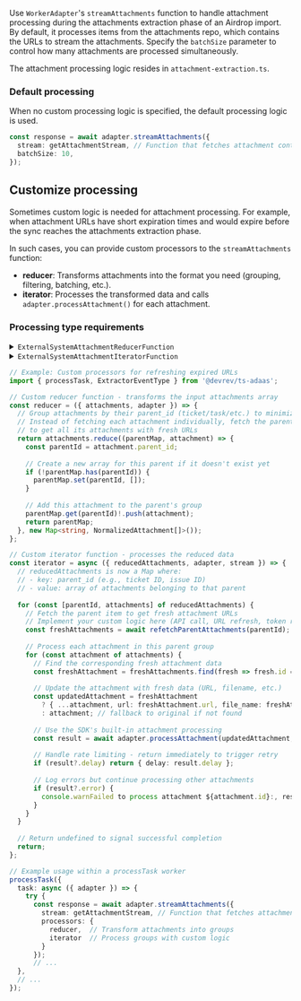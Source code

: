 Use `WorkerAdapter`'s `streamAttachments` function to handle attachment processing during the attachments extraction phase of an Airdrop import.
By default, it processes items from the attachments repo, which contains the URLs to stream the attachments.
Specify the `batchSize` parameter to control how many attachments are processed simultaneously.

The attachment processing logic resides in `attachment-extraction.ts`.

### Default processing

When no custom processing logic is specified, the default processing logic is used.

```typescript
const response = await adapter.streamAttachments({
  stream: getAttachmentStream, // Function that fetches attachment content
  batchSize: 10,
});
```

## Customize processing

Sometimes custom logic is needed for attachment processing.
For example, when attachment URLs have short expiration times and would expire before the sync reaches the attachments extraction phase.

In such cases, you can provide custom processors to the `streamAttachments` function:
- **reducer**: Transforms attachments into the format you need (grouping, filtering, batching, etc.).
- **iterator**: Processes the transformed data and calls `adapter.processAttachment()` for each attachment.

### Processing type requirements

<details>
<summary><code>ExternalSystemAttachmentReducerFunction</code></summary>

```typescript
export type ExternalSystemAttachmentReducerFunction<
  Batch,
  NewBatch,
  ConnectorState,
> = ({
  attachments,
  adapter,
  batchSize,
}: {
  attachments: Batch;
  adapter: WorkerAdapter<ConnectorState>;
  batchSize?: number;
}) => NewBatch;
```
</details>

<details>
<summary><code>ExternalSystemAttachmentIteratorFunction</code></summary>

```typescript
export type ExternalSystemAttachmentIteratorFunction<
  NewBatch,
  ConnectorState
> = ({
  reducedAttachments,
  adapter,
  stream,
}: {
  reducedAttachments: NewBatch;
  adapter: WorkerAdapter<ConnectorState>;
  stream: ExternalSystemAttachmentStreamingFunction;
}) => Promise<ProcessAttachmentReturnType>;
```
</details>

```typescript Implementation example
// Example: Custom processors for refreshing expired URLs
import { processTask, ExtractorEventType } from '@devrev/ts-adaas';

// Custom reducer function - transforms the input attachments array
const reducer = ({ attachments, adapter }) => {
  // Group attachments by their parent_id (ticket/task/etc.) to minimize API calls
  // Instead of fetching each attachment individually, fetch the parent once
  // to get all its attachments with fresh URLs
  return attachments.reduce((parentMap, attachment) => {
    const parentId = attachment.parent_id;
    
    // Create a new array for this parent if it doesn't exist yet
    if (!parentMap.has(parentId)) {
      parentMap.set(parentId, []);
    }
    
    // Add this attachment to the parent's group
    parentMap.get(parentId)!.push(attachment);
    return parentMap;
  }, new Map<string, NormalizedAttachment[]>());
};

// Custom iterator function - processes the reduced data
const iterator = async ({ reducedAttachments, adapter, stream }) => {
  // reducedAttachments is now a Map where:
  // - key: parent_id (e.g., ticket ID, issue ID)
  // - value: array of attachments belonging to that parent
  
  for (const [parentId, attachments] of reducedAttachments) {
    // Fetch the parent item to get fresh attachment URLs
    // Implement your custom logic here (API call, URL refresh, token renewal, etc.)
    const freshAttachments = await refetchParentAttachments(parentId);
    
    // Process each attachment in this parent group
    for (const attachment of attachments) {
      // Find the corresponding fresh attachment data
      const freshAttachment = freshAttachments.find(fresh => fresh.id === attachment.id);
      
      // Update the attachment with fresh data (URL, filename, etc.)
      const updatedAttachment = freshAttachment 
        ? { ...attachment, url: freshAttachment.url, file_name: freshAttachment.file_name }
        : attachment; // fallback to original if not found
        
      // Use the SDK's built-in attachment processing
      const result = await adapter.processAttachment(updatedAttachment, stream);
      
      // Handle rate limiting - return immediately to trigger retry
      if (result?.delay) return { delay: result.delay };
      
      // Log errors but continue processing other attachments
      if (result?.error) {
        console.warnFailed to process attachment ${attachment.id}:, result.error);
      }
    }
  }
  
  // Return undefined to signal successful completion
  return;
};

// Example usage within a processTask worker
processTask({
  task: async ({ adapter }) => {
    try {
      const response = await adapter.streamAttachments({
        stream: getAttachmentStream, // Function that fetches attachment content
        processors: {
          reducer,  // Transform attachments into groups
          iterator  // Process groups with custom logic
        }
      });
      // ...
  },
  // ...
});
````
